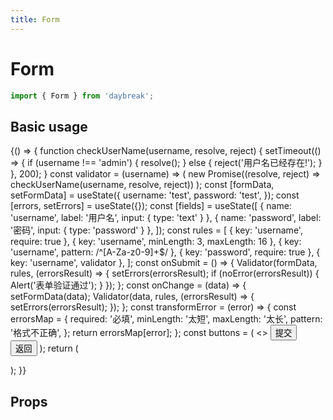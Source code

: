 ```yaml
---
title: Form
---
```



# Form

```javascript
import { Form } from 'daybreak';
```

## Basic usage

<Playground>
{() => {
  function checkUserName(username, resolve, reject) {
    setTimeout(() => {
      if (username !== 'admin') {
        resolve();
      } else {
        reject('用户名已经存在!');
      }
    }, 200);
  }
  const validator = (username) => (
    new Promise((resolve, reject) => checkUserName(username, resolve, reject))
  );
  const [formData, setFormData] = useState({
    username: 'test',
    password: 'test',
  });
  const [errors, setErrors] = useState({});
  const [fields] = useState([
    { name: 'username', label: '用户名', input: { type: 'text' } },
    { name: 'password', label: '密码', input: { type: 'password' } },
  ]);
  const rules = [
    { key: 'username', require: true },
    { key: 'username', minLength: 3, maxLength: 16 },
    { key: 'username', pattern: /^[A-Za-z0-9]+$/ },
    { key: 'password', require: true },
    { key: 'username', validator },
  ];
  const onSubmit = () => {
    Validator(formData, rules, (errorsResult) => {
      setErrors(errorsResult);
      if (noError(errorsResult)) {
        Alert('表单验证通过');
      }
    });
  };
  const onChange = (data) => {
    setFormData(data);
    Validator(data, rules, (errorsResult) => {
      setErrors(errorsResult);
    });
  };
  const transformError = (error) => {
    const errorsMap = {
      required: '必填',
      minLength: '太短',
      maxLength: '太长',
      pattern: '格式不正确',
    };
    return errorsMap[error];
  };
  const buttons = (
    <>
      <Button mode="primary" type="submit" style={{ marginRight: '0.5em', }}>提交</Button>
      <Button type="button">返回</Button>
    </>
  );
  return (
    <div>
      <Form
        values={formData}
        fields={fields}
        buttons={buttons}
        errors={errors}
        onSubmit={onSubmit}
        onChange={onChange}
        transformError={transformError}
      />
    </div>
  );
}}
</Playground>

## Props

<Props of={Form} />

